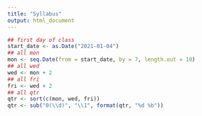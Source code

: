 ```yaml
---
title: "Syllabus"
output: html_document
---
```


```r
## first day of class
start_date <- as.Date("2021-01-04")
## all mon
mon <- seq.Date(from = start_date, by = 7, length.out = 10)
## all wed
wed <- mon + 2
## all fri
fri <- wed + 2
## all qtr
qtr <- sort(c(mon, wed, fri))
qtr <- sub("0(\\d)", "\\1", format(qtr, "%d %b"))
```


